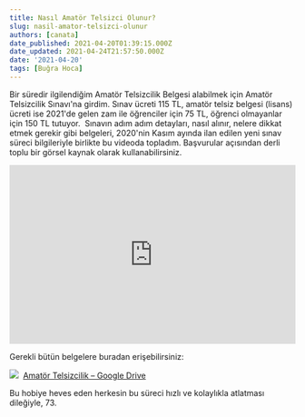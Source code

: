 ```yaml
---
title: Nasıl Amatör Telsizci Olunur?
slug: nasil-amator-telsizci-olunur
authors: [canata]
date_published: 2021-04-20T01:39:15.000Z
date_updated: 2021-04-24T21:57:50.000Z
date: '2021-04-20'
tags: [Buğra Hoca]
---
```


Bir süredir ilgilendiğim Amatör Telsizcilik Belgesi alabilmek için Amatör Telsizcilik Sınavı'na girdim. Sınav ücreti 115 TL, amatör telsiz belgesi (lisans) ücreti ise 2021'de gelen zam ile öğrenciler için 75 TL, öğrenci olmayanlar için 150 TL tutuyor.  Sınavın adım adım detayları, nasıl alınır, nelere dikkat etmek gerekir gibi belgeleri, 2020'nin Kasım ayında ilan edilen yeni sınav süreci bilgileriyle birlikte bu videoda topladım. Başvurular açısından derli toplu bir görsel kaynak olarak kullanabilirsiniz.

<iframe width="100%" height="315" src="https://www.youtube.com/embed/TK1Y28xmuCc" title="YouTube video player" frameborder="0" allow="accelerometer; autoplay; clipboard-write; encrypted-media; gyroscope; picture-in-picture; web-share" allowfullscreen></iframe>

<!--truncate-->
Gerekli bütün belgelere buradan erişebilirsiniz: 

![](https://ssl.gstatic.com/images/branding/product/1x/drive_2020q4_32dp.png)&nbsp; [Amatör Telsizcilik – Google Drive](https://drive.google.com/drive/u/1/folders/15jUcbOLXaDCIkY2Ntg4uaQbG8kleCLaS)


Bu hobiye heves eden herkesin bu süreci hızlı ve kolaylıkla atlatması dileğiyle, 73.
